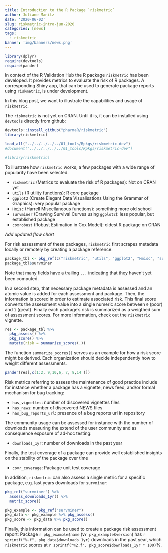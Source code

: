```yaml
---
title: Introduction to the R Package `riskmetric`
author: Juliane Manitz
date: '2020-06-02'
slug: riskmetric-intro-jun-2020
categories: [news]
tags:
  - riskmetric
banner: 'img/banners/news.png'
---
```


``` r
library(dplyr)
require(devtools)
require(pander)
```

<!--## Introduction -->

In context of the R Validation Hub the R package `riskmetric` has been developed. It provides metrics to evaluate the risk of R packages. A corresponding Shiny app, that can be used to generate package reports using `riskmetric`, is under development. 

In this blog post, we want to illustrate the capabilities and usage of `riskmetric`. 

<!-- ### Installation --> 

The `riskmetric` is not yet on CRAN. Until it is, it can be installed using `devtools` directly from github:

``` r
devtools::install_github("pharmaR/riskmetric")
library(riskmetric)
```

``` r
load_all("../../../../../01_tools/Rpkgs/riskmetric-dev")
#document("../../../../../01_tools/Rpkgs/riskmetric-dev")

#library(riskmetric)
```

To illustrate how `riskmetric` works, a few packages with a wide range of popularity have been selected. 

* `riskmetric` (Metrics to evaluate the risk of R packages):  Not on CRAN yet
* `utils` (R utility functions): R core package
* `ggplot2` (Create Elegant Data Visualisations Using the Grammar of Graphics): very popular package
* `Hmisc` (Harrell Miscellaneous functions): something more old school
* `survminer` (Drawing Survival Curves using `ggplot2`): less popular, but established package
* `coxrobust` (Robust Estimation in Cox Model): oldest R package on CRAN

*Add updated flow chart*

<!--img src="/img/overview/riskmetric-core-workflow.svg" alt="source: Riskmetric Core Workflow"-->

For risk assessment of these packages, `riskmetric` first scrapes metadata locally or remotely by creating a package reference: 

``` r
package_tbl <- pkg_ref(c("riskmetric", "utils", "ggplot2", "Hmisc", "survminer", "coxrobust")) 
package_tbl$survminer
```

Note that many fields have a trailing `...` indicating that they haven't yet been computed. 

In a second step, that necessary package metadata is assessed and an atomic value is added for each assessment and package.
Then, the information is scored in order to estimate associated risk. This final score converts the assessment value into a single numeric score between `0` (poor) and `1` (great). 
Finally each package's risk is summarized as a weigthed sum of assessment scores. 
For more information, check out the `riskmetric` vignette. 

``` r
res <- package_tbl %>%
  pkg_assess() %>%
  pkg_score() %>%
  mutate(risk = summarize_scores(.))
```

The function `summarize_scores()` serves as an example for how a risk score might be derived. Each organization should decide independently how to weight different assessments. 

``` r
pander(res[,c(1:2, 9,10,6, 7, 8,14 )])
```

<!--TODO> describe each of the metrics and their relevance for package quality -->

Risk metrics referring to assess the maintenance of good practice include for instance whether a package has a vignette, news feed, and/or formal mechanism for bug tracking:

* `has_vignettes`: number of discovered vignettes files 
* `has_news`: number of discovered NEWS files
* `has_bug_reports_url`: presence of a bug reports url in repository

The community usage can be assessed for instance with the number of downloads measuring the extend of the user community and as consequence exposure of ad-hoc testing:

* `downloads_1yr`: number of downloads in the past year

Finally, the test coverage of a package can provide well established insights on the stability of the package over time

* `covr_coverage`: Package unit test coverage


<!-- ## Create a Package Risk Assessment Report -->

In addition, `riskmetric` can also assess a single metric for a specific package, e.g. last years downloads for `survminer`:

``` r
pkg_ref("survminer") %>%
  assess_downloads_1yr() %>% 
  metric_score()
```

```r
pkg_example <- pkg_ref("survminer") 
pkg_data <- pkg_example %>% pkg_assess()
pkg_score <- pkg_data %>% pkg_score()
```

Finally, this information can be used to create a package risk assessment report:
<!-- ### `r pkg_example$name` (v`r pkg_example$version`)-->
Package `r pkg_example$name` (v`r pkg_example$version`)
has `r sprintf("%.f", pkg_data$downloads_1yr)` downloads in
the past year, which `riskmetric` scores at 
`r sprintf("%2.f", pkg_score$downloads_1yr * 100)`%.

